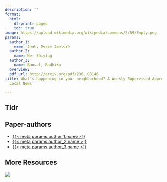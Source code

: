 ```yaml
---
description: ''
format:
  html:
    df-print: paged
    toc: true
image: https://upload.wikimedia.org/wikipedia/commons/5/59/Empty.png
params:
  author_1:
    name: Shah, Deven Santosh
  author_2:
    name: He, Shiying
  author_3:
    name: Bansal, Radhika
  overview: ''
  pdf_url: http://arxiv.org/pdf/2301.08146
title: What's happening in your neighborhood? A Weakly Supervised Approach to Detect
  Local News

---
```

## Tldr 


## Paper-authors
- [{{< meta params.author_1.name >}}]({{< meta params.author_1.url >}})
- [{{< meta params.author_2.name >}}]({{< meta params.author_2.url >}})
- [{{< meta params.author_3.name >}}]({{< meta params.author_3.url >}})

## More Resources
[![](https://img.shields.io/badge/PDF-green?style=flat)]({{< meta params.pdf_url >}})
